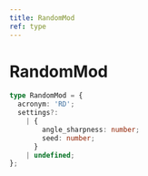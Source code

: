 ```yaml
---
title: RandomMod
ref: type
---
```


# RandomMod

```ts
type RandomMod = {
  acronym: 'RD';
  settings?:
    | {
        angle_sharpness: number;
        seed: number;
      }
    | undefined;
};
```

